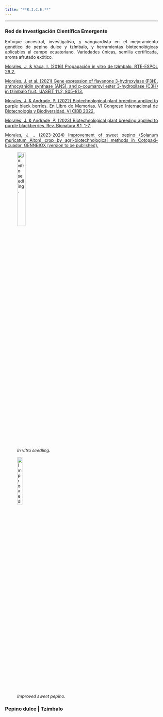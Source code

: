 ```yaml
---
title: "**R.I.C.E.**"
---
```

___
### **Red de Investigación Científica Emergente**



<style>
body {text-align: justify}
</style> 



Enfoque ancestral, investigativo, y vanguardista en el mejoramiento genético de pepino dulce y tzímbalo, y herramientas biotecnológicas aplicables al campo ecuatoriano. Variedades únicas, semilla certificada, aroma afrutado exótico.     



[Morales, J. & Vaca, I. (2016) Propagación in vitro de tzímbalo. RTE-ESPOL 29.2.](http://www.rte.espol.edu.ec/index.php/tecnologica/article/view/547)


[Morales, J. et al. (2021) Gene expression of flavanone 3-hydroxylase (F3H), anthocyanidin synthase (ANS), and p-coumaroyl ester 3-hydroxilase (C3H) in tzimbalo fruit. IJASEIT 11.2, 805-813.](https://ijaseit.insightsociety.org/index.php?option=com_content&view=article&id=9&Itemid=1&article_id=13681)


[Morales, J. & Andrade, P. (2022) Biotechnological plant breeding applied to purple black berries. En Libro de Memorias. VI Congreso Internacional de Biotecnología y Biodiversidad. VI CIBB 2022.](http://www.cibb.espol.edu.ec/sites/cibb.espol.edu.ec/files/CIBB_V1-MEMORIAS_2022.pdf)


[Morales, J. & Andrade, P. (2023) Biotechnological plant breeding applied to purple blackberries. Rev. Bionatura 8.1, 1-7.](https://www.revistabionatura.com/2023.08.01.7.html)


[Morales, J. _ (2023-2024) Improvement of sweet pepino (Solanum muricatum Aiton) crop by agri-biotechnological methods in Cotopaxi-Ecuador. GENNBIOX (version to be published).](https://gennbio.github.io/) 



![*In vitro seedling.*](C:\Users\Dell\Desktop\GENNBIO.github.io\RICE2_NN.jpg){width=25%}


![*Improved sweet pepino.*](C:\Users\Dell\Desktop\GENNBIO.github.io\JAM_NN.jpg){width=20%}


### Pepino dulce | Tzímbalo
